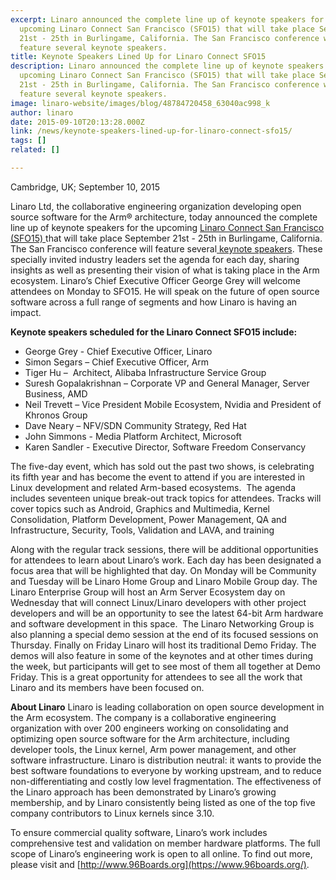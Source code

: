 ```yaml
---
excerpt: Linaro announced the complete line up of keynote speakers for the
  upcoming Linaro Connect San Francisco (SFO15) that will take place September
  21st - 25th in Burlingame, California. The San Francisco conference will
  feature several keynote speakers.
title: Keynote Speakers Lined Up for Linaro Connect SFO15
description: Linaro announced the complete line up of keynote speakers for the
  upcoming Linaro Connect San Francisco (SFO15) that will take place September
  21st - 25th in Burlingame, California. The San Francisco conference will
  feature several keynote speakers.
image: linaro-website/images/blog/48784720458_63040ac998_k
author: linaro
date: 2015-09-10T20:13:28.000Z
link: /news/keynote-speakers-lined-up-for-linaro-connect-sfo15/
tags: []
related: []

---
```


Cambridge, UK; September 10, 2015

Linaro Ltd, the collaborative engineering organization developing open source software for the Arm® architecture, today announced the complete line up of keynote speakers for the upcoming [Linaro Connect San Francisco (SFO15) ](https://resources.linaro.org/en/tags/9aa85e69-2e5c-4d78-a77e-a86d049d56cb)that will take place September 21st - 25th in Burlingame, California. The San Francisco conference will feature several[ keynote speakers](https://resources.linaro.org/en/tags/9aa85e69-2e5c-4d78-a77e-a86d049d56cb). These specially invited industry leaders set the agenda for each day, sharing insights as well as presenting their vision of what is taking place in the Arm ecosystem. Linaro’s Chief Executive Officer George Grey will welcome attendees on Monday to SFO15. He will speak on the future of open source software across a full range of segments and how Linaro is having an impact.

**Keynote speakers scheduled for the Linaro Connect SFO15 include:**

* George Grey - Chief Executive Officer, Linaro
* Simon Segars – Chief Executive Officer, Arm
* Tiger Hu –  Architect, Alibaba Infrastructure Service Group
* Suresh Gopalakrishnan – Corporate VP and General Manager, Server Business, AMD
* Neil Trevett – Vice President Mobile Ecosystem, Nvidia and President of Khronos Group
* Dave Neary – NFV/SDN Community Strategy, Red Hat
* John Simmons - Media Platform Architect, Microsoft
* Karen Sandler - Executive Director, Software Freedom Conservancy

The five-day event, which has sold out the past two shows, is celebrating its fifth year and has become the event to attend if you are interested in Linux development and related Arm-based ecosystems.  The agenda includes seventeen unique break-out track topics for attendees. Tracks will cover topics such as Android, Graphics and Multimedia, Kernel Consolidation, Platform Development, Power Management, QA and Infrastructure, Security, Tools, Validation and LAVA, and training

Along with the regular track sessions, there will be additional opportunities for attendees to learn about Linaro’s work. Each day has been designated a focus area that will be highlighted that day. On Monday will be Community and Tuesday will be Linaro Home Group and Linaro Mobile Group day. The Linaro Enterprise Group will host an Arm Server Ecosystem day on Wednesday that will connect Linux/Linaro developers with other project developers and will be an opportunity to see the latest 64-bit Arm hardware and software development in this space.  The Linaro Networking Group is also planning a special demo session at the end of its focused sessions on Thursday. Finally on Friday Linaro will host its traditional Demo Friday. The demos will also feature in some of the keynotes and at other times during the week, but participants will get to see most of them all together at Demo Friday. This is a great opportunity for attendees to see all the work that Linaro and its members have been focused on.

**About Linaro**
Linaro is leading collaboration on open source development in the Arm ecosystem. The company is a collaborative engineering organization with over 200 engineers working on consolidating and optimizing open source software for the Arm architecture, including developer tools, the Linux kernel, Arm power management, and other software infrastructure. Linaro is distribution neutral: it wants to provide the best software foundations to everyone by working upstream, and to reduce non-differentiating and costly low level fragmentation. The effectiveness of the Linaro approach has been demonstrated by Linaro’s growing membership, and by Linaro consistently being listed as one of the top five company contributors to Linux kernels since 3.10.

To ensure commercial quality software, Linaro’s work includes comprehensive test and validation on member hardware platforms. The full scope of Linaro’s engineering work is open to all online. To find out more, please visit [](/) and [http://www.96Boards.org](https://www.96boards.org/).

